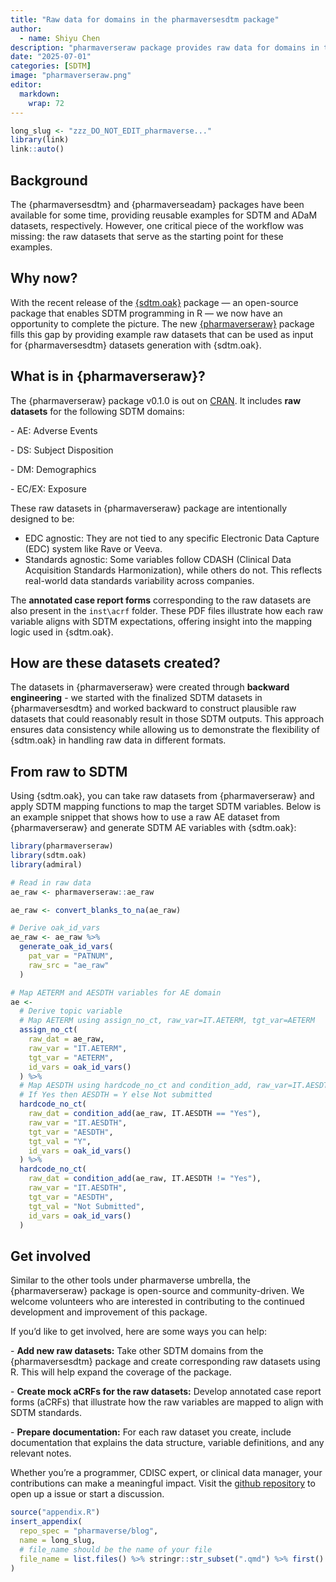 ```yaml
---
title: "Raw data for domains in the pharmaversesdtm package"
author:
  - name: Shiyu Chen
description: "pharmaverseraw package provides raw data for domains in the pharmaversesdtm package."
date: "2025-07-01"
categories: [SDTM]
image: "pharmaverseraw.png"
editor: 
  markdown: 
    wrap: 72
---
```


<!--------------- typical setup ----------------->

```r
long_slug <- "zzz_DO_NOT_EDIT_pharmaverse..."
library(link)
link::auto()
```

<!--------------- post begins here ----------------->

## Background

The {pharmaversesdtm} and {pharmaverseadam} packages have been available
for some time, providing reusable examples for SDTM and ADaM datasets,
respectively. However, one critical piece of the workflow was missing:
the raw datasets that serve as the starting point for these examples.

## Why now?

With the recent release of the
[{sdtm.oak}](https://pharmaverse.github.io/sdtm.oak/) package — an
open-source package that enables SDTM programming in R — we now have an
opportunity to complete the picture. The new
[{pharmaverseraw}](https://pharmaverse.github.io/pharmaverseraw/)
package fills this gap by providing example raw datasets that can be
used as input for {pharmaversesdtm} datasets generation with {sdtm.oak}.

## What is in {pharmaverseraw}?

The {pharmaverseraw} package v0.1.0 is out on
[CRAN](https://cran.r-project.org/web/packages/pharmaverseraw/index.html).
It includes **raw datasets** for the following SDTM domains:

\- AE: Adverse Events

\- DS: Subject Disposition

\- DM: Demographics

\- EC/EX: Exposure

These raw datasets in {pharmaverseraw} package are intentionally
designed to be:

-   EDC agnostic: They are not tied to any specific Electronic Data
    Capture (EDC) system like Rave or Veeva.
-   Standards agnostic: Some variables follow CDASH (Clinical Data
    Acquisition Standards Harmonization), while others do not. This
    reflects real-world data standards variability across companies.

The **annotated case report forms** corresponding to the raw datasets
are also present in the `inst\acrf` folder. These PDF files illustrate
how each raw variable aligns with SDTM expectations, offering insight
into the mapping logic used in {sdtm.oak}.

## How are these datasets created?

The datasets in {pharmaverseraw} were created through **backward
engineering** - we started with the finalized SDTM datasets in
{pharmaversesdtm} and worked backward to construct plausible raw
datasets that could reasonably result in those SDTM outputs. This
approach ensures data consistency while allowing us to demonstrate the
flexibility of {sdtm.oak} in handling raw data in different formats.

## From raw to SDTM

Using {sdtm.oak}, you can take raw datasets from {pharmaverseraw} and
apply SDTM mapping functions to map the target SDTM variables. Below is
an example snippet that shows how to use a raw AE dataset from
{pharmaverseraw} and generate SDTM AE variables with {sdtm.oak}:

```r
library(pharmaverseraw)
library(sdtm.oak)
library(admiral)

# Read in raw data
ae_raw <- pharmaverseraw::ae_raw

ae_raw <- convert_blanks_to_na(ae_raw)

# Derive oak_id_vars
ae_raw <- ae_raw %>%
  generate_oak_id_vars(
    pat_var = "PATNUM",
    raw_src = "ae_raw"
  )

# Map AETERM and AESDTH variables for AE domain
ae <-
  # Derive topic variable
  # Map AETERM using assign_no_ct, raw_var=IT.AETERM, tgt_var=AETERM
  assign_no_ct(
    raw_dat = ae_raw,
    raw_var = "IT.AETERM",
    tgt_var = "AETERM",
    id_vars = oak_id_vars()
  ) %>%
  # Map AESDTH using hardcode_no_ct and condition_add, raw_var=IT.AESDTH, tgt_var=AESDTH
  # If Yes then AESDTH = Y else Not submitted
  hardcode_no_ct(
    raw_dat = condition_add(ae_raw, IT.AESDTH == "Yes"),
    raw_var = "IT.AESDTH",
    tgt_var = "AESDTH",
    tgt_val = "Y",
    id_vars = oak_id_vars()
  ) %>%
  hardcode_no_ct(
    raw_dat = condition_add(ae_raw, IT.AESDTH != "Yes"),
    raw_var = "IT.AESDTH",
    tgt_var = "AESDTH",
    tgt_val = "Not Submitted",
    id_vars = oak_id_vars()
  )
```

## Get involved

Similar to the other tools under pharmaverse umbrella, the
{pharmaverseraw} package is open-source and community-driven. We welcome
volunteers who are interested in contributing to the continued
development and improvement of this package.

If you’d like to get involved, here are some ways you can help:

\- **Add new raw datasets:** Take other SDTM domains from the
{pharmaversesdtm} package and create corresponding raw datasets using R.
This will help expand the coverage of the package.

\- **Create mock aCRFs for the raw datasets:** Develop annotated case
report forms (aCRFs) that illustrate how the raw variables are mapped to
align with SDTM standards.

\- **Prepare documentation:** For each raw dataset you create, include
documentation that explains the data structure, variable definitions,
and any relevant notes.

Whether you're a programmer, CDISC expert, or clinical data manager,
your contributions can make a meaningful impact. Visit the [github
repository](https://github.com/pharmaverse/pharmaverseraw) to open up a
issue or start a discussion.

<!--------------- appendices go here ----------------->

```r
source("appendix.R")
insert_appendix(
  repo_spec = "pharmaverse/blog",
  name = long_slug,
  # file_name should be the name of your file
  file_name = list.files() %>% stringr::str_subset(".qmd") %>% first()
)
```
